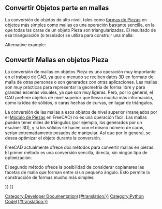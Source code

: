 <languages/>

{{TOCright}}

<span id="Convert_Part_objects_to_meshes"></span>
<div class="mw-translate-fuzzy">
== Convertir Objetos parte en mallas ==
</div>

<div class="mw-translate-fuzzy">
La conversión de objetos de alto nivel, tales como [[Part_Workbench/es|formas de Piezas]] en objetos más simples como [[Mesh_Workbench/es|mallas]] es una operación bastante sencilla, en la que todas las caras de un objeto Pieza son triangularizadas. El resultado de esa triangulación (o teselado) se utiliza para construir una malla:
</div>

{{Code|code=
import Mesh

obj = FreeCADGui.Selection.getSelection()[0] # a Part object must be preselected
shp = obj.Shape
faces = []

triangles = shp.tessellate(1) # the number represents the precision of the tessellation
for tri in triangles[1]:
    face = []
    for i in tri:
        face.append(triangles[0][i])
    faces.append(face)

m = Mesh.Mesh(faces)
Mesh.show(m)
}}

Alternative example:

{{Code|code=
import Mesh
import MeshPart

obj = FreeCADGui.Selection.getSelection()[0] # a Part object must be preselected
shp = obj.Shape

mesh = FreeCAD.ActiveDocument.addObject("Mesh::Feature", "Mesh")
mesh.Mesh = MeshPart.meshFromShape(
        Shape=shp,
        LinearDeflection=0.01,
        AngularDeflection=0.025,
        Relative=False)
}}

<span id="Convert_meshes_to_Part_objects"></span>
<div class="mw-translate-fuzzy">
== Convertir Mallas en objetos Pieza ==
</div>

<div class="mw-translate-fuzzy">
La conversión de mallas en objetos Pieza es una operación muy importante en el trabajo de CAD, ya que a menudo se reciben datos 3D en formato de malla de otras personas o son generados con otras aplicaciones. Las mallas son muy prácticas para representar la geometría de forma libre y para grandes escenas visuales, ya que son muy ligeras. Pero, por lo general, el CAD prefiere objetos de nivel superior que llevan mucha más información, como la idea de sólidos, o caras  hechas de curvas, en lugar de triángulos.
</div>

<div class="mw-translate-fuzzy">
La conversión de las mallas a esos objetos de nivel superior (manejados por el [[Part_Workbench/es|Módulo de Piezas]] en FreeCAD) no es una operación fácil. Las mallas pueden tener miles de triángulos (por ejemplo, los generados por un escáner 3D), y si los sólidos se hacen con el mismo número de caras, serían extremadamente pesados de manipular. Así que por lo general, se desea optimizar el objeto durante la conversión.
</div>

<div class="mw-translate-fuzzy">
FreeCAD actualmente ofrece dos métodos para convertir mallas en piezas. El primer método es una conversión sencilla, directa, sin ningún tipo de optimización:
</div>

{{Code|code=
import Mesh
import Part

mesh = Mesh.createTorus()
shape = Part.Shape()
shape.makeShapeFromMesh(mesh.Topology, 0.05) # the second arg is the tolerance for sewing
solid = Part.makeSolid(shape)
Part.show(solid)
}}

<div class="mw-translate-fuzzy">
El segundo método ofrece la posibilidad de considerar coplanares las facetas de malla que forman entre si un pequeño ángulo. Esto permite la construcción de formas mucho más simples:
</div>

{{Code|code=
import Mesh
import Part
import MeshPart

obj = FreeCADGui.Selection.getSelection()[0] # a Mesh object must be preselected
mesh = obj.Mesh
segments = mesh.getPlanarSegments(0.00001) # use rather strict tolerance here
faces = []

for i in segments:
    if len(i) > 0:
        # a segment can have inner holes
        wires = MeshPart.wireFromSegment(mesh, i)
        # we assume that the exterior boundary is that one with the biggest bounding box
        if len(wires) > 0:
            ext = None
            max_length=0
            for i in wires:
                if i.BoundBox.DiagonalLength > max_length:
                    max_length = i.BoundBox.DiagonalLength
                    ext = i

            wires.remove(ext)
            # all interior wires mark a hole and must reverse their orientation, otherwise Part.Face fails
            for i in wires:
                i.reverse()

            # make sure that the exterior wires comes as first in the list
            wires.insert(0, ext)
            faces.append(Part.Face(wires))

solid = Part.Solid(Part.Shell(faces))
Part.show(solid)
}}


{{Powerdocnavi{{#translation:}}}}
[[Category:Developer Documentation{{#translation:}}]]
[[Category:Python Code{{#translation:}}]]
{{Mesh Tools navi{{#translation:}}}}